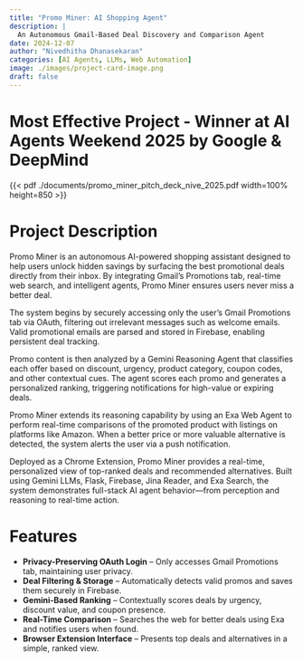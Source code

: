 ```yaml
---
title: "Promo Miner: AI Shopping Agent"
description: |
  An Autonomous Gmail-Based Deal Discovery and Comparison Agent
date: 2024-12-07
author: "Nivedhitha Dhanasekaran"
categories: [AI Agents, LLMs, Web Automation]
image: ./images/project-card-image.png
draft: false
---
```


# Most Effective Project - Winner at AI Agents Weekend 2025 by Google & DeepMind 

{{< pdf ./documents/promo_miner_pitch_deck_nive_2025.pdf width=100% height=850 >}}


# Project Description

Promo Miner is an autonomous AI-powered shopping assistant designed to help users unlock hidden savings by surfacing the best promotional deals directly from their inbox. By integrating Gmail's Promotions tab, real-time web search, and intelligent agents, Promo Miner ensures users never miss a better deal.

The system begins by securely accessing only the user's Gmail Promotions tab via OAuth, filtering out irrelevant messages such as welcome emails. Valid promotional emails are parsed and stored in Firebase, enabling persistent deal tracking.

Promo content is then analyzed by a Gemini Reasoning Agent that classifies each offer based on discount, urgency, product category, coupon codes, and other contextual cues. The agent scores each promo and generates a personalized ranking, triggering notifications for high-value or expiring deals.

Promo Miner extends its reasoning capability by using an Exa Web Agent to perform real-time comparisons of the promoted product with listings on platforms like Amazon. When a better price or more valuable alternative is detected, the system alerts the user via a push notification.

Deployed as a Chrome Extension, Promo Miner provides a real-time, personalized view of top-ranked deals and recommended alternatives. Built using Gemini LLMs, Flask, Firebase, Jina Reader, and Exa Search, the system demonstrates full-stack AI agent behavior—from perception and reasoning to real-time action.

# Features

- **Privacy-Preserving OAuth Login** – Only accesses Gmail Promotions tab, maintaining user privacy.
- **Deal Filtering & Storage** – Automatically detects valid promos and saves them securely in Firebase.
- **Gemini-Based Ranking** – Contextually scores deals by urgency, discount value, and coupon presence.
- **Real-Time Comparison** – Searches the web for better deals using Exa and notifies users when found.
- **Browser Extension Interface** – Presents top deals and alternatives in a simple, ranked view.

